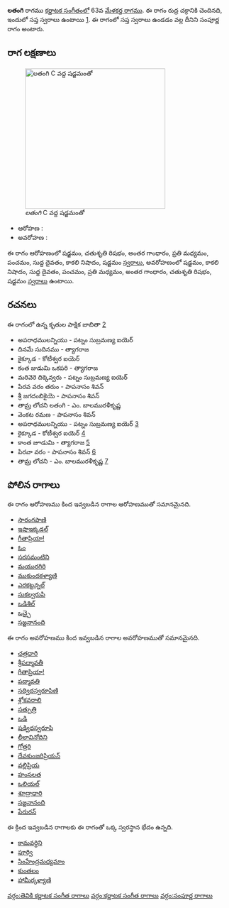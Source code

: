 {{Infobox ragam
	| name          	= లతంగి
	| synonym	    	= 
	| mela          	= 63
	| chakra        	= రుద్ర
	| janaka        	= 
	| type          	= సంపూర్ణ
	| arohanam      	= {{svaraC|S|R2|G3|M2|P|D1|N3|S'}} 
	| avarohanam    	= {{svaraC|S'|N3|D1|P|M2|G3|R2|S}}
	| jeeva         	=
	| chhaya        	=
	| nyasa         	=
	| vishesha      	= 
	| equivalent  		= 
}}
{{కర్ణాటక సంగీత రాగాలు}}
'''లతంగి''' రాగము [[కర్ణాటక సంగీతం]]లో 63వ [[మేళకర్త రాగము]]. ఈ రాగం రుద్ర చక్రానికి చెందినది, ఇందులో సప్త స్వరాలు ఉంటాయి [https://en.wikipedia.org/wiki/Melakarta]. ఈ రాగంలో సప్త స్వరాలు ఉండడం వల్ల దీనిని సంపూర్ణ రాగం అంటారు.


==రాగ లక్షణాలు==
[[Image:latangi_kb2wiki.png|thumb|right|316px|''లతంగి'' C వద్ద షడ్జమంతో]]

* ఆరోహణ : {{svaraC|S|R2|G3|M2|P|D1|N3|S'}} 
* అవరోహణ : {{svaraC|S'|N3|D1|P|M2|G3|R2|S}}

ఈ రాగం ఆరోహణంలో షడ్జమం, చతుశృతి రిషభం, అంతర గాంధారం, ప్రతి మధ్యమం, పంచమం, సుద్ద దైవతం, కాకలి  నిషాదం, షడ్జమం [[స్వరాలు]], అవరోహణంలో షడ్జమం, కాకలి  నిషాదం, సుద్ద దైవతం, పంచమం, ప్రతి మధ్యమం, అంతర గాంధారం, చతుశృతి రిషభం, షడ్జమం [[స్వరాలు]] ఉంటాయి.

==రచనలు==
ఈ రాగంలో ఉన్న కృతుల పాక్షిక జాబితా [https://github.com/ssrihari/ragavardhini/blob/master/ragas/kritis.psv]
* అపరాధములన్నియు - పట్నం సుబ్రమణ్య ఐయెర్
* దినమే సుదినము - త్యాగరాజ
* కైక్కూడ - కోటీశ్వర ఐయెర్
* కంత  జుడుమి ఒకపరి - త్యాగరాజ
* మరివెరె దిక్కెవ్వరు - పట్నం సుబ్రమణ్య ఐయెర్
* పిరవ వరం తరుం - పాపనాసం  శివన్
* శ్రీ జగదంబికైయె - పాపనాసం  శివన్
* తామ్ర  లోచని లతంగి - ఎం. బాలమురళీకృష్ణ
* వెంకట రమణ - పాపనాసం  శివన్
* అపరాధములన్నియు - పట్నం సుబ్రమణ్య ఐయెర్ [http://www.karnatik.com/c1754.shtml]
* కైక్కూడ - కోటీశ్వర ఐయెర్ [http://www.karnatik.com/c1851.shtml]
* కాంత జూడుమి - త్యాగరాజ [http://www.karnatik.com/c2390.shtml]
* పిరవా వరం - పాపనాసం  శివన్ [http://www.karnatik.com/c1434.shtml]
* తామ్ర లోచని - ఎం. బాలమురళీకృష్ణ [http://www.karnatik.com/c1238.shtml]




==పోలిన రాగాలు==
ఈ రాగం ఆరోహణము కింద ఇవ్వబడిన రాగాల ఆరోహణముతో సమానమైనది.
* [[సారంగపాణి]]
* [[ఇషాఇక్కడల్]]
* [[గీతాప్రియా!]]
* [[ఓం]]
* [[సరసమంటిని]]
* [[మయురగిరి]]
* [[ముకుందకళ్యాణి]]
* [[ఎరకట్టన్నల్]]
* [[సుకల్వరుపి]]
* [[ ఒడిశిల్]]
* [[ఒచ్చై]]
* [[సజ్జనానంది]]

ఈ రాగం అవరోహణము కింద ఇవ్వబడిన రాగాల అవరోహణముతో సమానమైనది.
* [[ ఛత్రధారి]]
* [[శ్రీపద్మావతీ]]
* [[గీతాప్రియా!]]
* [[పద్మావతి]]
* [[సద్విదస్వరూపిణి]]
* [[శ్లోకవరాలి]]
* [[సత్పుత్రి]]
* [[ఒడి]]
* [[షడ్విధస్వరూపి]]
* [[లీలావినోదిని]]
* [[గోత్రరి]]
* [[దేవకుంజరిప్రియన్]]
* [[వల్లిప్రియ]]
* [[హంసలత]]
* [[ఒలియల్]]
* [[శూద్రాధారి]]
* [[సజ్జనానంది]]
* [[ పేరురన్]]

ఈ క్రింద ఇవ్వబడిన రాగాలకు ఈ రాగంతో ఒక్క స్వరస్థాన భేదం ఉన్నది.
* [[కామవర్ధిని]]
* [[పూర్వి]]
* [[సింహేంద్రమధ్యమాం]]
* [[కుంతలం]]
* [[ హామీర్కళ్యాణి]]



[[వర్గం:తెవికి కర్ణాటక సంగీత రాగాలు]]
[[వర్గం:కర్ణాటక సంగీత రాగాలు]]
[[వర్గం:సంపూర్ణ రాగాలు]]